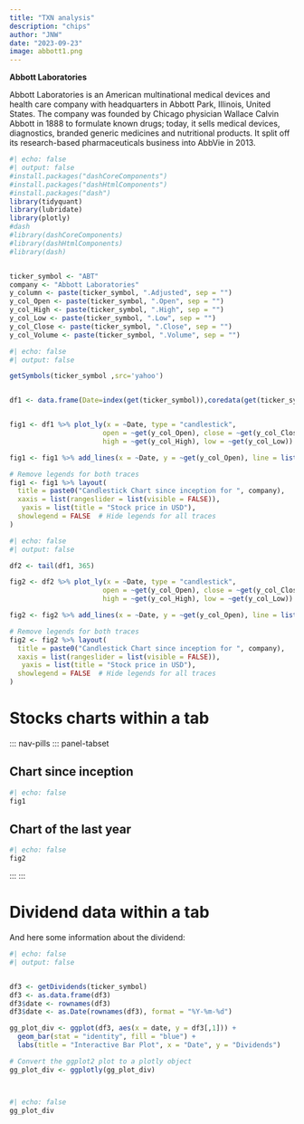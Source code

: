 ```yaml
---
title: "TXN analysis"
description: "chips"
author: "JNW"
date: "2023-09-23"
image: abbott1.png
---
```


**Abbott Laboratories**

Abbott Laboratories is an American multinational medical devices and health care company with headquarters in Abbott Park, Illinois, United States. The company was founded by Chicago physician Wallace Calvin Abbott in 1888 to formulate known drugs; today, it sells medical devices, diagnostics, branded generic medicines and nutritional products. It split off its research-based pharmaceuticals business into AbbVie in 2013.

```r
#| echo: false
#| output: false
#install.packages("dashCoreComponents")
#install.packages("dashHtmlComponents")
#install.packages("dash")
library(tidyquant)
library(lubridate)
library(plotly)
#dash
#library(dashCoreComponents)
#library(dashHtmlComponents)
#library(dash)


ticker_symbol <- "ABT"
company <- "Abbott Laboratories"
y_column <- paste(ticker_symbol, ".Adjusted", sep = "")
y_col_Open <- paste(ticker_symbol, ".Open", sep = "")
y_col_High <- paste(ticker_symbol, ".High", sep = "")
y_col_Low <- paste(ticker_symbol, ".Low", sep = "")
y_col_Close <- paste(ticker_symbol, ".Close", sep = "")
y_col_Volume <- paste(ticker_symbol, ".Volume", sep = "")


```

```r
#| echo: false
#| output: false

getSymbols(ticker_symbol ,src='yahoo')


df1 <- data.frame(Date=index(get(ticker_symbol)),coredata(get(ticker_symbol)))


fig1 <- df1 %>% plot_ly(x = ~Date, type = "candlestick",
                       open = ~get(y_col_Open), close = ~get(y_col_Close),
                       high = ~get(y_col_High), low = ~get(y_col_Low)) 

fig1 <- fig1 %>% add_lines(x = ~Date, y = ~get(y_col_Open), line = list(color = 'black', width = 0.2), inherit = FALSE)

# Remove legends for both traces
fig1 <- fig1 %>% layout(
  title = paste0("Candlestick Chart since inception for ", company),
  xaxis = list(rangeslider = list(visible = FALSE)),
   yaxis = list(title = "Stock price in USD"),
  showlegend = FALSE  # Hide legends for all traces
)


```

```r
#| echo: false
#| output: false

df2 <- tail(df1, 365)

fig2 <- df2 %>% plot_ly(x = ~Date, type = "candlestick",
                       open = ~get(y_col_Open), close = ~get(y_col_Close),
                       high = ~get(y_col_High), low = ~get(y_col_Low)) 

fig2 <- fig2 %>% add_lines(x = ~Date, y = ~get(y_col_Open), line = list(color = 'black', width = 0.2), inherit = FALSE)

# Remove legends for both traces
fig2 <- fig2 %>% layout(
  title = paste0("Candlestick Chart since inception for ", company),
  xaxis = list(rangeslider = list(visible = FALSE)),
   yaxis = list(title = "Stock price in USD"),
  showlegend = FALSE  # Hide legends for all traces
)


```

# Stocks charts within a tab

::: nav-pills ::: panel-tabset

## Chart since inception

```r
#| echo: false
fig1
```

## Chart of the last year

```r
#| echo: false
fig2
```

::: :::

# Dividend data within a tab

And here some information about the dividend:

```r
#| echo: false
#| output: false


df3 <- getDividends(ticker_symbol)
df3 <- as.data.frame(df3)
df3$date <- rownames(df3)
df3$date <- as.Date(rownames(df3), format = "%Y-%m-%d")

gg_plot_div <- ggplot(df3, aes(x = date, y = df3[,1])) +
  geom_bar(stat = "identity", fill = "blue") +
  labs(title = "Interactive Bar Plot", x = "Date", y = "Dividends")

# Convert the ggplot2 plot to a plotly object
gg_plot_div <- ggplotly(gg_plot_div)




```

```r
#| echo: false
gg_plot_div
```
